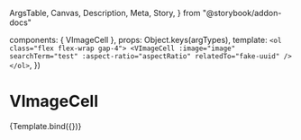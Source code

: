   ArgsTable,
  Canvas,
  Description,
  Meta,
  Story,
} from "@storybook/addon-docs"

<Meta title="Components/VImageCell" components={VImageCell} decorators={WithSuspense} />

  components: { VImageCell },
  props: Object.keys(argTypes),
  template: `
    <ol class="flex flex-wrap gap-4">
      <VImageCell
        :image="image"
        searchTerm="test"
        :aspect-ratio="aspectRatio"
        relatedTo="fake-uuid"
      />
    </ol>
  `,
})

# VImageCell

<Description of={VImageCell} />

<ArgsTable of={VImageCell} />

<Canvas>
  <Story
    name="VImageCell"
    parameters={{
      viewport: { defaultViewport: "sm" },
    }}
    argTypes={{
      aspectRatio: {
        options: ["square", "intrinsic"],
        control: { type: "radio" },
      },
      image: {
        control: { type: "object" },
      },
    }}
    args={{
      aspectRatio: "intrinsic",
      image: { ...image, thumbnail: "/openverse-default.jpg" },
    }}
  >
    {Template.bind({})}
  </Story>
</Canvas>

